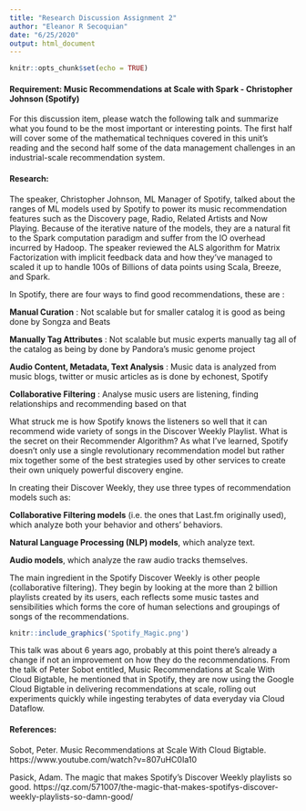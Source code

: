 ```yaml
---
title: "Research Discussion Assignment 2"
author: "Eleanor R Secoquian"
date: "6/25/2020"
output: html_document
---
```


```r
knitr::opts_chunk$set(echo = TRUE)
```

#### Requirement: Music Recommendations at Scale with Spark - Christopher Johnson (Spotify)

For this discussion item, please watch the following talk and summarize what you found to be the most important or interesting points. The first half will cover some of the mathematical techniques covered in this unit's reading and the second half some of the data management challenges in an industrial-scale recommendation system.

#### Research: 

The speaker, Christopher Johnson, ML Manager of Spotify, talked about the ranges of ML models used by Spotify to power its music recommendation features such as the Discovery page, Radio, Related Artists and Now Playing. Because of the iterative nature of the models, they are a natural fit to the Spark computation paradigm and suffer from the IO overhead incurred by Hadoop. The speaker reviewed the ALS algorithm for Matrix Factorization with implicit feedback data and how they’ve managed to scaled it up to handle 100s of Billions of data points using Scala, Breeze, and Spark.

In Spotify, there are four ways to find good recommendations, these are :

**Manual Curation** : Not scalable but for smaller catalog it is good as being done by Songza and Beats

**Manually Tag Attributes** : Not scalable but music experts manually tag all of the catalog as being by done by Pandora’s music genome project

**Audio Content, Metadata, Text Analysis** : Music data is analyzed from music blogs, twitter or music articles as is done by echonest, Spotify

**Collaborative Filtering** : Analyse music users are listening, finding relationships and recommending based on that

What struck me is how Spotify knows the listeners so well that it can recommend wide variety of songs in the Discover Weekly Playlist. What is the secret on their Recommender Algorithm? As what I've learned, Spotify doesn’t only use a single revolutionary recommendation model but rather mix together some of the best strategies used by other services to create their own uniquely powerful discovery engine.

In creating their Discover Weekly, they use three types of recommendation models such as:

**Collaborative Filtering models** (i.e. the ones that Last.fm originally used), which analyze both your behavior and others’ behaviors.

**Natural Language Processing (NLP) models**, which analyze text.

**Audio models**, which analyze the raw audio tracks themselves.

The main ingredient in the Spotify Discover Weekly is other people (collaborative filtering). They begin by looking at the more than 2 billion playlists created by its users, each reflects some music tastes and sensibilities which forms the core of human selections and groupings of songs of the recommendations. 

```r
knitr::include_graphics('Spotify_Magic.png')
```


This talk was about 6 years ago, probably at this point there's already a change if not an improvement on how they do the recommendations. From the talk of Peter Sobot entitled, Music Recommendations at Scale With Cloud Bigtable, he mentioned that in Spotify, they are now using the Google Cloud Bigtable in delivering recommendations at scale, rolling out experiments quickly while ingesting terabytes of data everyday via Cloud Dataflow.


#### References:

Sobot, Peter. Music Recommendations at Scale With Cloud Bigtable. https://www.youtube.com/watch?v=807uHC0Ia10

Pasick, Adam. The magic that makes Spotify’s Discover Weekly playlists so good. https://qz.com/571007/the-magic-that-makes-spotifys-discover-weekly-playlists-so-damn-good/




